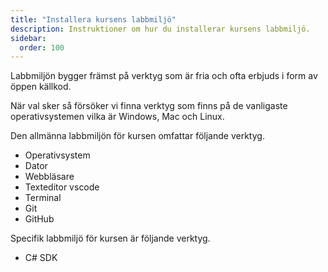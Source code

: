 ```yaml
---
title: "Installera kursens labbmiljö"
description: Instruktioner om hur du installerar kursens labbmiljö.
sidebar:
  order: 100
---
```




<YouTube id="b2T_x16RNKo" />


Labbmiljön bygger främst på verktyg som är fria och ofta erbjuds i form av öppen källkod.

När val sker så försöker vi finna verktyg som finns på de vanligaste operativsystemen vilka är Windows, Mac och Linux.

Den allmänna labbmiljön för kursen omfattar följande verktyg.

- Operativsystem
- Dator
- Webbläsare
- Texteditor vscode
- Terminal
- Git
- GitHub

Specifik labbmiljö för kursen är följande verktyg.

- C# SDK
